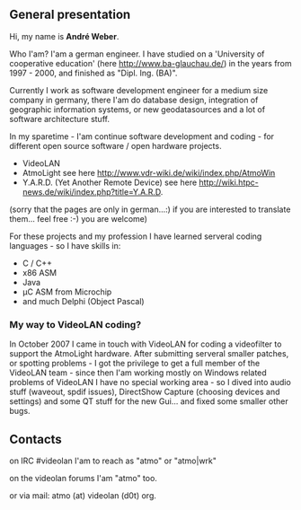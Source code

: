 == General presentation ==

Hi, my name is '''André Weber'''. 


Who I'am? I'am a german engineer. I have studied on a 'University of cooperative education' (here http://www.ba-glauchau.de/) in the years from 1997 - 2000, and finished as "Dipl. Ing. (BA)". 


Currently I work as software development engineer for a medium size company in germany, there I'am do database design, integration of geographic information systems, or new geodatasources and a lot of software architecture stuff. 


In my sparetime - I'am continue software development and coding - for different open source software / open hardware projects. 
* VideoLAN
* AtmoLight see here http://www.vdr-wiki.de/wiki/index.php/AtmoWin 
* Y.A.R.D. (Yet Another Remote Device) see here http://wiki.htpc-news.de/wiki/index.php?title=Y.A.R.D.
(sorry that the pages are only in german...:) if you are interested to translate them... feel free :-) you are welcome)


For these projects and my profession I have learned serveral coding languages - so I have skills in:
* C / C++ 
* x86 ASM
* Java
* µC ASM from Microchip
* and much Delphi (Object Pascal)


===My way to VideoLAN coding?===
In October 2007 I came in touch with VideoLAN for coding a videofilter to support the AtmoLight hardware. After submitting serveral smaller patches, or spotting problems - I got the privilege to get a full member of the VideoLAN team - since then I'am working mostly on Windows related problems of VideoLAN I have no special working area - so I dived into audio stuff (waveout, spdif issues), DirectShow Capture (choosing devices and settings) and some QT stuff for the new Gui... and fixed some smaller other bugs.

==Contacts==
on IRC #videolan I'am to reach as "atmo" or "atmo|wrk"

on the videolan forums I'am "atmo" too.

or via mail: atmo (at) videolan (d0t) org.